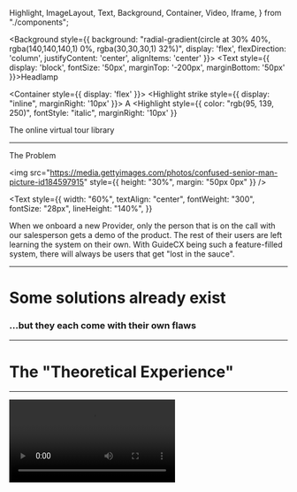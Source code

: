   Highlight,
  ImageLayout,
  Text,
  Background,
  Container,
  Video,
  Iframe,
} from "./components";

<Background style={{ background: "radial-gradient(circle at 30% 40%, rgba(140,140,140,1) 0%, rgba(30,30,30,1) 32%)", display: 'flex', flexDirection: 'column', justifyContent: 'center', alignItems: 'center' }}>
<Text style={{ display: 'block', fontSize: '50px', marginTop: '-200px', marginBottom: '50px' }}>Headlamp</Text>

<Container style={{ display: 'flex' }}>
<Highlight strike style={{ display: "inline", marginRight: '10px' }}>
  A
</Highlight> <Highlight
  style={{ color: "rgb(95, 139, 250)", fontStyle: "italic", marginRight: '10px' }}
>
  The
</Highlight> online virtual tour library
</Container>
</Background>

---

<ImageLayout>
<Text style={{ fontSize: '50px' }}>
  The Problem
</Text>

<img
  src="https://media.gettyimages.com/photos/confused-senior-man-picture-id184597915"
  style={{ height: "30%", margin: "50px 0px" }}
/>

<Text
  style={{
    width: "60%",
    textAlign: "center",
    fontWeight: "300",
    fontSize: "28px",
    lineHeight: "140%",
  }}
>
  When we onboard a new Provider, only the person that is on the call with our
  salesperson gets a demo of the product. The rest of their users are left
  learning the system on their own. With GuideCX being such a feature-filled system,
  there will always be users that get "lost in the sauce".
</Text>

</ImageLayout>

---

# Some solutions already exist

### ...but they each come with their own flaws

---

# The "Theoretical Experience"

---

<Video src="https://i.imgur.com/HQoRA2B.mp4" />

---

### This approach has multiple problems

1. The user has still never seen the system
2. The tutorial doesn't point the user in the correct direction
3. When the tutorial ends, the user still can't use the product

---

# The "Quickly Outdated" approach

### (screenshots, video walkthrough, etc)

---

<Iframe url="https://player.vimeo.com/video/454092827" />

---

### The cons of the quickly outdated approach:

1. If the UI changes, the media is no longer accurate
2. It is expensive to maintain, and hard for users to find (sometimes)
3. Its not accessible to many user categories

---

But hey, harris _did_ look great in that video 😉

---

#### "Well Alex and Andrew, what the h\*ck can we do about this?"

##### - All of you

---

K fine we built a solution for this...

---

<Text style={{ color: "#666" }}>
  // TODO: insert amazing transition effect to our demo
</Text>

---

# What now?

---

With GuideCX Being a market author in the customer onboarding space,

we can now take this technology and use it as an entrypoint into maintaining open-source libraries

like the other tech companies we aspire to influence like (stripe, AirBNB, facebook, google, etc)

---

# // End

###### Credits: @AlexDoty, @dandyg